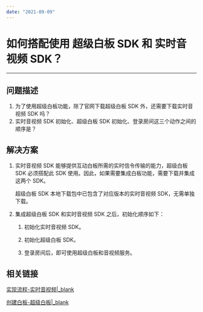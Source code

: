 ```yaml
---
date: "2021-09-09"
---
```

# 如何搭配使用 超级白板 SDK 和 实时音视频 SDK？

- - -

## 问题描述

1. 为了使用超级白板功能，除了官网下载超级白板 SDK 外，还需要下载实时音视频 SDK 吗？
2. 实时音视频 SDK 初始化、超级白板 SDK 初始化、登录房间这三个动作之间的顺序是？

## 解决方案
1. 实时音视频 SDK 能够提供互动白板所需的实时信令传输的能力，超级白板 SDK 必须搭配此 SDK 使用。因此，如果需要集成白板功能，需要下载并集成这两个 SDK。
    <div class="mk-hint"> 

    超级白板 SDK 本地下载包中已包含了对应版本的实时音视频 SDK，无需单独下载。

    </div>
2. 集成超级白板 SDK 和实时音视频 SDK 之后，初始化顺序如下：

    1. 初始化实时音视频 SDK。
     
    2. 初始化超级白板 SDK。

    3. 登录房间后，即可使用超级白板和音视频服务。

## 相关链接

[实现流程-实时音视频\|_blank](#7627)

[创建白板-超级白板\|_blank](#11319)
